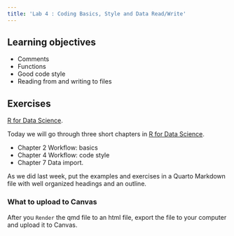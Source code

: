 ```yaml
---
title: 'Lab 4 : Coding Basics, Style and Data Read/Write'
---
```


## Learning objectives

-   Comments
-   Functions
-   Good code style
-   Reading from and writing to files

## Exercises

[R for Data Science](https://r4ds.hadley.nz/data-transform). 

Today we will go through three short chapters in [R for Data Science](https://r4ds.hadley.nz/data-transform). 

*  Chapter 2 Workflow: basics
*  Chapter 4  Workflow: code style
*  Chapter 7  Data import. 

As we did last week, put the examples and exercises in a Quarto Markdown file with well organized headings and an outline. 


### What to upload to Canvas

After you `Render` the qmd file to an html file, export the file to your computer and upload it to Canvas.
